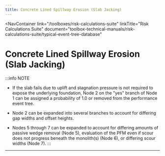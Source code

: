 ```yaml
---
title: Concrete Lined Spillway Erosion (Slab Jacking)
---
```



<NavContainer
  link="/toolboxes/risk-calculations-suite"
  linkTitle="Risk Calculations Suite"
  document="toolbox-technical-manuals/risk-calculations-suite/typical-event-tree-database"
></NavContainer>

# Concrete Lined Spillway Erosion (Slab Jacking)

<FigureNoRef 
    src="/figures/toolbox-technical-manuals/risk-calculations-suite/typical-event-tree-database/v1.3/Concrete-Lined-Spillway-Erosion.png" 
    alt="Concrete Lined Spillway Erosion (Slab Jacking) event tree" />

:::info NOTE

- If the slab fails due to uplift and stagnation pressure is not required to expose the underlying foundation, Node 2 on the "yes" branch of
  Node 1 can be assigned a probability of 1.0 or removed from the performance event tree.

- Node 2 can be expanded into several branches to account for differing gap widths and offset heights.

- Nodes 5 through 7 can be expanded to account for differing amounts of passive wedge removal (Node 5), evaluation of the PFM even if scour
  does not progress beneath the monolith(s) (Node 6), or differing scour widths (Node 7).
  :::

---
